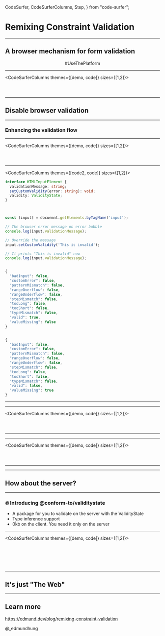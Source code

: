   CodeSurfer,
  CodeSurferColumns,
  Step,
} from "code-surfer";


<Layout>

# Remixing Constraint Validation

</Layout>

---

<Layout>

## A browser mechanism for form validation

<center>#UseThePlatform</center>

</Layout>

---

<CodeSurferColumns themes={[demo, code]} sizes={[1,2]}>

<Step>

<Example src="./examples/1a" />

```jsx file=./01a.jsx title="HTML Form"
```

</Step>

<Step>

<Example src="./examples/1b" />

```diff 10 title="Validation Attributes"
```

</Step>

<Step>

<Example src="./examples/1b" />

```jsx 8:12,16:22,26:30 file=./01b.jsx title="Validation Attributes"
```

</Step>

</CodeSurferColumns>

---


<Layout>

## Disable browser validation

</Layout>

---

<Layout>

### Enhancing the validation flow

<Picture src="/assets/enhanced-validation-flow.png" />

</Layout>

---

<CodeSurferColumns themes={[demo, code]} sizes={[1,2]}>

<Step>

<Example src="./examples/1b" />

```jsx file=./01b.jsx
```

</Step>

<Step>

<Example src="./examples/2a" />

```jsx file=./02a.jsx title="Disable default brower validation"
```

</Step>

<Step>

<Example src="./examples/2b" />

```jsx file=./02b.jsx title="Then re-enable it using form.reportValidty()"
```

</Step>

</CodeSurferColumns>

---

<CodeSurferColumns themes={[code2, code]} sizes={[1,2]}>

<Step>

```ts title="The error interface"
interface HTMLInputElement {
  validationMessage: string; 
  setCustomValidity(error: string): void;
  validity: ValidityState;
}
```

```jsx


```

</Step>

<Step>

```diff 2,3 title="The error interface"
```

```jsx title="validationMessage & setCustomValidity(message)"
const [input] = docuemnt.getElements.byTagName('input');

// The browser error message on error bubble
console.log(input.validationMessage);

// Override the message
input.setCustomValidity('This is invalid');

// It prints "This is invalid" now
console.log(input.validationMessage);
```

</Step>

<Step>

```diff 4 title="The error interface"
```

```jsx title="ValidityState"
{
  "badInput": false,
  "customError": false,
  "patternMismatch": false,
  "rangeOverflow": false,
  "rangeUnderflow": false,
  "stepMismatch": false,
  "tooLong": false,
  "tooShort": false,
  "typeMismatch": false,
  "valid": true,
  "valueMissing": false
}
```

</Step>

<Step>

```diff 4 title="The error interface"
```

```jsx title="ValidityState"
{
  "badInput": false,
  "customError": false,
  "patternMismatch": false,
  "rangeOverflow": false,
  "rangeUnderflow": false,
  "stepMismatch": false,
  "tooLong": false,
  "tooShort": false,
  "typeMismatch": false,
  "valid": false,
  "valueMissing": true
}
```

</Step>

</CodeSurferColumns>

---

<Layout title="New validation flow with error customized">

<Picture src="/assets/updated-validation-flow.png" />

</Layout>

---

<CodeSurferColumns themes={[demo, code]} sizes={[1,2]}>

<Step>

<Example src="./examples/2b" />

```jsx file=./02b.jsx
```

</Step>

<Step>

<Example src="./examples/3a" />

```jsx file=./03a.jsx title="Customizing messages with setCustomValidity"
```

</Step>

<Step>

<Example src="./examples/3b" />

```jsx file=./03b.jsx title="Derives message based on the ValidityState"
```

</Step>

</CodeSurferColumns>

---

<Layout title="The invalid event">

<Picture src="/assets/the-invalid-event.png" />

</Layout>

---

<CodeSurferColumns themes={[demo, code]} sizes={[1,2]}>

<Step>

<Example src="./examples/3b" />

```jsx file=./03b.jsx
```

</Step>

<Step>

<Example src="./examples/4a" />

```jsx 35,40:49,60 file=./04a.jsx title="Capturing messages through invalid event"
```

</Step>

<Step>

<Example src="./examples/4b" />

```jsx file=./04b.jsx title="Displaying error next to the input"
```

</Step>

</CodeSurferColumns>

---

<Layout title="Final validation flow with error captured">

<Picture src="/assets/final-validation-flow.png" />

</Layout>

---

<Layout>

## How about the server?

</Layout>

---

<Layout>

### 🔥 Introducing @conform-to/validitystate

- A package for you to validate on the server with the ValidityState 
- Type inference support
- 0kb on the client. You need it only on the server

</Layout>

---

<CodeSurferColumns themes={[demo, code]} sizes={[1,2]}>

<Step>

<Example src="./examples/4b" />

```jsx 68:99 file=./04b.jsx
```

</Step>

<Step>

<Example src="./examples/5a" />

```jsx 90,99,108 file=./05a.jsx title="Extract the constraint of each form control as the schema"
```
</Step>

<Step>

<Example src="./examples/5a" />

```diff 4:19 title="Extract the constraint of each form control as the schema"
```
</Step>

<Step>

<Example src="./examples/5b" />

```jsx 1 file=./05b.jsx title="Import the parse helper"
```

</Step>

<Step>

<Example src="./examples/5b" />

```diff 54:66 title="Parse formData based on the schema"
```

</Step>

<Step>

<Example src="./examples/5c" />

```jsx 69:77 file=./05c.jsx title="Sync error with the client"
```

</Step>

</CodeSurferColumns>

---

<Layout>

## It's just "The Web"

</Layout>

---

<Layout>

## Learn more

https://edmund.dev/blog/remixing-constraint-validation

@_edmundhung

</Layout>